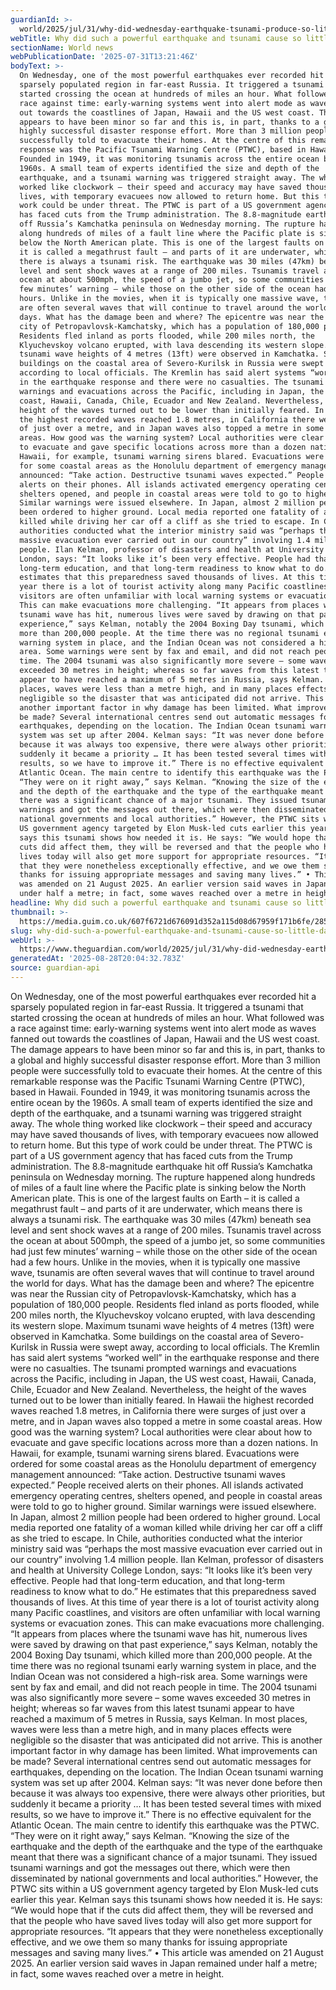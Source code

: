 ```yaml
---
guardianId: >-
  world/2025/jul/31/why-did-wednesday-earthquake-tsunami-produce-so-little-damage
webTitle: Why did such a powerful earthquake and tsunami cause so little damage?
sectionName: World news
webPublicationDate: '2025-07-31T13:21:46Z'
bodyText: >-
  On Wednesday, one of the most powerful earthquakes ever recorded hit a
  sparsely populated region in far-east Russia. It triggered a tsunami that
  started crossing the ocean at hundreds of miles an hour. What followed was a
  race against time: early-warning systems went into alert mode as waves fanned
  out towards the coastlines of Japan, Hawaii and the US west coast. The damage
  appears to have been minor so far and this is, in part, thanks to a global and
  highly successful disaster response effort. More than 3 million people were
  successfully told to evacuate their homes. At the centre of this remarkable
  response was the Pacific Tsunami Warning Centre (PTWC), based in Hawaii.
  Founded in 1949, it was monitoring tsunamis across the entire ocean by the
  1960s. A small team of experts identified the size and depth of the
  earthquake, and a tsunami warning was triggered straight away. The whole thing
  worked like clockwork – their speed and accuracy may have saved thousands of
  lives, with temporary evacuees now allowed to return home. But this type of
  work could be under threat. The PTWC is part of a US government agency that
  has faced cuts from the Trump administration. The 8.8-magnitude earthquake hit
  off Russia’s Kamchatka peninsula on Wednesday morning. The rupture happened
  along hundreds of miles of a fault line where the Pacific plate is sinking
  below the North American plate. This is one of the largest faults on Earth –
  it is called a megathrust fault – and parts of it are underwater, which means
  there is always a tsunami risk. The earthquake was 30 miles (47km) beneath sea
  level and sent shock waves at a range of 200 miles. Tsunamis travel across the
  ocean at about 500mph, the speed of a jumbo jet, so some communities had just
  few minutes’ warning – while those on the other side of the ocean had a few
  hours. Unlike in the movies, when it is typically one massive wave, tsunamis
  are often several waves that will continue to travel around the world for
  days. What has the damage been and where? The epicentre was near the Russian
  city of Petropavlovsk-Kamchatsky, which has a population of 180,000 people.
  Residents fled inland as ports flooded, while 200 miles north, the
  Klyuchevskoy volcano erupted, with lava descending its western slope. Maximum
  tsunami wave heights of 4 metres (13ft) were observed in Kamchatka. Some
  buildings on the coastal area of Severo-Kurilsk in Russia were swept away,
  according to local officials. The Kremlin has said alert systems “worked well”
  in the earthquake response and there were no casualties. The tsunami prompted
  warnings and evacuations across the Pacific, including in Japan, the US west
  coast, Hawaii, Canada, Chile, Ecuador and New Zealand. Nevertheless, the
  height of the waves turned out to be lower than initially feared. In Hawaii
  the highest recorded waves reached 1.8 metres, in California there were surges
  of just over a metre, and in Japan waves also topped a metre in some coastal
  areas. How good was the warning system? Local authorities were clear about how
  to evacuate and gave specific locations across more than a dozen nations. In
  Hawaii, for example, tsunami warning sirens blared. Evacuations were ordered
  for some coastal areas as the Honolulu department of emergency management
  announced: “Take action. Destructive tsunami waves expected.” People received
  alerts on their phones. All islands activated emergency operating centres,
  shelters opened, and people in coastal areas were told to go to higher ground.
  Similar warnings were issued elsewhere. In Japan, almost 2 million people had
  been ordered to higher ground. Local media reported one fatality of a woman
  killed while driving her car off a cliff as she tried to escape. In Chile,
  authorities conducted what the interior ministry said was “perhaps the most
  massive evacuation ever carried out in our country” involving 1.4 million
  people. Ilan Kelman, professor of disasters and health at University College
  London, says: “It looks like it’s been very effective. People had that
  long-term education, and that long-term readiness to know what to do.” He
  estimates that this preparedness saved thousands of lives. At this time of
  year there is a lot of tourist activity along many Pacific coastlines, and
  visitors are often unfamiliar with local warning systems or evacuation zones.
  This can make evacuations more challenging. “It appears from places where the
  tsunami wave has hit, numerous lives were saved by drawing on that past
  experience,” says Kelman, notably the 2004 Boxing Day tsunami, which killed
  more than 200,000 people. At the time there was no regional tsunami early
  warning system in place, and the Indian Ocean was not considered a high-risk
  area. Some warnings were sent by fax and email, and did not reach people in
  time. The 2004 tsunami was also significantly more severe – some waves
  exceeded 30 metres in height; whereas so far waves from this latest tsunami
  appear to have reached a maximum of 5 metres in Russia, says Kelman. In most
  places, waves were less than a metre high, and in many places effects were
  negligible so the disaster that was anticipated did not arrive. This is
  another important factor in why damage has been limited. What improvements can
  be made? Several international centres send out automatic messages for
  earthquakes, depending on the location. The Indian Ocean tsunami warning
  system was set up after 2004. Kelman says: “It was never done before then
  because it was always too expensive, there were always other priorities, but
  suddenly it became a priority … It has been tested several times with mixed
  results, so we have to improve it.” There is no effective equivalent for the
  Atlantic Ocean. The main centre to identify this earthquake was the PTWC.
  “They were on it right away,” says Kelman. “Knowing the size of the earthquake
  and the depth of the earthquake and the type of the earthquake meant that
  there was a significant chance of a major tsunami. They issued tsunami
  warnings and got the messages out there, which were then disseminated by
  national governments and local authorities.” However, the PTWC sits within a
  US government agency targeted by Elon Musk-led cuts earlier this year. Kelman
  says this tsunami shows how needed it is. He says: “We would hope that if the
  cuts did affect them, they will be reversed and that the people who have saved
  lives today will also get more support for appropriate resources. “It appears
  that they were nonetheless exceptionally effective, and we owe them so many
  thanks for issuing appropriate messages and saving many lives.” • This article
  was amended on 21 August 2025. An earlier version said waves in Japan remained
  under half a metre; in fact, some waves reached over a metre in height.
headline: Why did such a powerful earthquake and tsunami cause so little damage?
thumbnail: >-
  https://media.guim.co.uk/607f6721d676091d352a115d08d67959f171b6fe/285_0_2865_2292/500.jpg
slug: why-did-such-a-powerful-earthquake-and-tsunami-cause-so-little-damage
webUrl: >-
  https://www.theguardian.com/world/2025/jul/31/why-did-wednesday-earthquake-tsunami-produce-so-little-damage
generatedAt: '2025-08-28T20:04:32.783Z'
source: guardian-api
---
```

On Wednesday, one of the most powerful earthquakes ever recorded hit a sparsely populated region in far-east Russia. It triggered a tsunami that started crossing the ocean at hundreds of miles an hour. What followed was a race against time: early-warning systems went into alert mode as waves fanned out towards the coastlines of Japan, Hawaii and the US west coast. The damage appears to have been minor so far and this is, in part, thanks to a global and highly successful disaster response effort. More than 3 million people were successfully told to evacuate their homes. At the centre of this remarkable response was the Pacific Tsunami Warning Centre (PTWC), based in Hawaii. Founded in 1949, it was monitoring tsunamis across the entire ocean by the 1960s. A small team of experts identified the size and depth of the earthquake, and a tsunami warning was triggered straight away. The whole thing worked like clockwork – their speed and accuracy may have saved thousands of lives, with temporary evacuees now allowed to return home. But this type of work could be under threat. The PTWC is part of a US government agency that has faced cuts from the Trump administration. The 8.8-magnitude earthquake hit off Russia’s Kamchatka peninsula on Wednesday morning. The rupture happened along hundreds of miles of a fault line where the Pacific plate is sinking below the North American plate. This is one of the largest faults on Earth – it is called a megathrust fault – and parts of it are underwater, which means there is always a tsunami risk. The earthquake was 30 miles (47km) beneath sea level and sent shock waves at a range of 200 miles. Tsunamis travel across the ocean at about 500mph, the speed of a jumbo jet, so some communities had just few minutes’ warning – while those on the other side of the ocean had a few hours. Unlike in the movies, when it is typically one massive wave, tsunamis are often several waves that will continue to travel around the world for days. What has the damage been and where? The epicentre was near the Russian city of Petropavlovsk-Kamchatsky, which has a population of 180,000 people. Residents fled inland as ports flooded, while 200 miles north, the Klyuchevskoy volcano erupted, with lava descending its western slope. Maximum tsunami wave heights of 4 metres (13ft) were observed in Kamchatka. Some buildings on the coastal area of Severo-Kurilsk in Russia were swept away, according to local officials. The Kremlin has said alert systems “worked well” in the earthquake response and there were no casualties. The tsunami prompted warnings and evacuations across the Pacific, including in Japan, the US west coast, Hawaii, Canada, Chile, Ecuador and New Zealand. Nevertheless, the height of the waves turned out to be lower than initially feared. In Hawaii the highest recorded waves reached 1.8 metres, in California there were surges of just over a metre, and in Japan waves also topped a metre in some coastal areas. How good was the warning system? Local authorities were clear about how to evacuate and gave specific locations across more than a dozen nations. In Hawaii, for example, tsunami warning sirens blared. Evacuations were ordered for some coastal areas as the Honolulu department of emergency management announced: “Take action. Destructive tsunami waves expected.” People received alerts on their phones. All islands activated emergency operating centres, shelters opened, and people in coastal areas were told to go to higher ground. Similar warnings were issued elsewhere. In Japan, almost 2 million people had been ordered to higher ground. Local media reported one fatality of a woman killed while driving her car off a cliff as she tried to escape. In Chile, authorities conducted what the interior ministry said was “perhaps the most massive evacuation ever carried out in our country” involving 1.4 million people. Ilan Kelman, professor of disasters and health at University College London, says: “It looks like it’s been very effective. People had that long-term education, and that long-term readiness to know what to do.” He estimates that this preparedness saved thousands of lives. At this time of year there is a lot of tourist activity along many Pacific coastlines, and visitors are often unfamiliar with local warning systems or evacuation zones. This can make evacuations more challenging. “It appears from places where the tsunami wave has hit, numerous lives were saved by drawing on that past experience,” says Kelman, notably the 2004 Boxing Day tsunami, which killed more than 200,000 people. At the time there was no regional tsunami early warning system in place, and the Indian Ocean was not considered a high-risk area. Some warnings were sent by fax and email, and did not reach people in time. The 2004 tsunami was also significantly more severe – some waves exceeded 30 metres in height; whereas so far waves from this latest tsunami appear to have reached a maximum of 5 metres in Russia, says Kelman. In most places, waves were less than a metre high, and in many places effects were negligible so the disaster that was anticipated did not arrive. This is another important factor in why damage has been limited. What improvements can be made? Several international centres send out automatic messages for earthquakes, depending on the location. The Indian Ocean tsunami warning system was set up after 2004. Kelman says: “It was never done before then because it was always too expensive, there were always other priorities, but suddenly it became a priority … It has been tested several times with mixed results, so we have to improve it.” There is no effective equivalent for the Atlantic Ocean. The main centre to identify this earthquake was the PTWC. “They were on it right away,” says Kelman. “Knowing the size of the earthquake and the depth of the earthquake and the type of the earthquake meant that there was a significant chance of a major tsunami. They issued tsunami warnings and got the messages out there, which were then disseminated by national governments and local authorities.” However, the PTWC sits within a US government agency targeted by Elon Musk-led cuts earlier this year. Kelman says this tsunami shows how needed it is. He says: “We would hope that if the cuts did affect them, they will be reversed and that the people who have saved lives today will also get more support for appropriate resources. “It appears that they were nonetheless exceptionally effective, and we owe them so many thanks for issuing appropriate messages and saving many lives.” • This article was amended on 21 August 2025. An earlier version said waves in Japan remained under half a metre; in fact, some waves reached over a metre in height.
